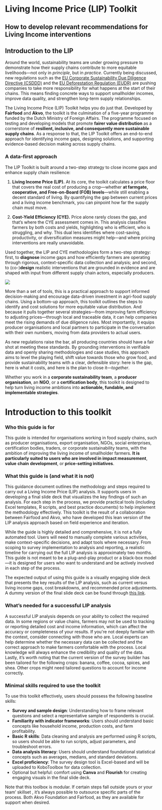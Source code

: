 # **Living Income Price (LIP) Toolkit**

## **How to develop relevant recommendations for Living Income interventions**


## **Introduction to the LIP**
Around the world, sustainability teams are under growing pressure to demonstrate how their supply chains contribute to more equitable livelihoods—not only in *principle*, but in *practice*. Currently being discussed, new regulations such as the [EU Corporate Sustainability Due Diligence Directive (CSDDD)](https://commission.europa.eu/business-economy-euro/doing-business-eu/sustainability-due-diligence-responsible-business/corporate-sustainability-due-diligence_en) and the [EU Deforestation Regulation (EUDR)](https://environment.ec.europa.eu/topics/forests/deforestation/regulation-deforestation-free-products_en) are pushing companies to take more responsibility for what happens at the start of their chains. This means finding concrete ways to support smallholder incomes, improve data quality, and strengthen long-term supply relationships.

The Living Income Price (LIP) Toolkit helps you do just that. Developed by **Fairfood** and **Akvo**, the toolkit is the culmination of a five-year programme funded by the Dutch Ministry of Foreign Affairs. The programme focused on testing and developing models that promote **fairer value distribution** as a cornerstone of **resilient, inclusive, and consequently more sustainable supply chains**. As a response to that, the LIP Toolkit offers an end-to-end approach for identifying income gaps, designing solutions, and supporting evidence-based decision making across supply chains.

### **A data-first approach**

The LIP Toolkit is built around a two-step strategy to close income gaps and enhance supply chain resilience:

1. **Living Income Price (LIP).** At its core, the toolkit calculates a price floor that covers the real cost of producing a crop—whether **at farmgate, cooperative, and Free-on-Board (FOB) levels**—while still enabling a decent standard of living. By quantifying the gap between current prices and a living income benchmark, you can pinpoint how far the supply chain must move.

2. **Cost-Yield Efficiency (CYE).** Price alone rarely closes the gap, and that’s where the CYE assessment comes in. This analysis classifies farmers by both costs and yields, highlighting who is efficient, who is struggling, and why. This dual lens identifies where cost-saving, productivity, or diversification measures might help—and where pricing interventions are really unavoidable.

Used together, the LIP and CYE methodologies form a two-step strategy: first, to **diagnose** income gaps and how efficiently farmers are operating through rigorous, context-specific data collection and analysis; and second, to (co-)**design** realistic interventions that are grounded in evidence and are shaped with input from different supply chain actors, especially producers.

![][image1]

More than a set of tools, this is a practical approach to support informed decision-making and encourage data-driven investment in agri-food supply chains. Using a bottom-up approach, this toolkit outlines the steps to identify and cost solutions for more equitable value distribution. And because it pulls together several strategies—from improving farm efficiency to adjusting prices—through local and traceable data, it can help companies meet the rising demands of due diligence rules. Most importantly, it equips producer organisations and local partners to participate in the conversation with their own numbers, moving from data providers to actual users. 

As new regulations raise the bar, all producing countries should have a fair shot at meeting these standards. By grounding interventions in verifiable data and openly sharing methodologies and case studies, this approach aims to level the playing field, shift value towards those who grow food, and provide sustainability teams with a clear, defensible story: here is the gap, here is what it costs, and here is the plan to close it—*together*. 

Whether you work in a **corporate sustainability team**, a **producer organisation**, an **NGO**, or a **certification body**, this toolkit is designed to help turn living income ambitions into **actionable, fundable, and implementable strategies**.

# **Introduction to this toolkit** 

### Who this guide is for 

This guide is intended for organisations working in food supply chains, such as producer organisations, export organisation,  NGOs, social enterprises, certification bodies, traders, or corporate sustainability teams, with the ambition of improving the living income of smallholder farmers. **It is particularly suited to users who are involved in impact measurement**, **value** **chain** **development**, or **price-setting initiatives**.

### **What this guide is (and what it is not)** 

This guidance document outlines the methodology and steps required to carry out a Living Income Price (LIP) analysis. It supports users in developing a final slide deck that visualizes the key findings of such an analysis. For each step in the process, we provide practical tools (including Excel templates, R scripts, and best practice documents) to help implement the methodology effectively. This toolkit is the result of a collaboration between Fairfood and Akvo, who have developed this lean version of the LIP analysis approach based on field experience and iteration.

While the guide is highly detailed and comprehensive, it is not a fully automated tool. Users will need to manually complete various activities, make context-specific decisions, and adapt tools where necessary. From scoping to survey implementation to analysis and reporting, a realistic timeline for carrying out the full LIP analysis is approximately two months. This guide is not meant to be a plug-and-play product or a black-box model—it is designed for users who want to understand and be actively involved in each step of the process.

The expected output of using this guide is a visually engaging slide deck that presents the key results of the LIP analysis, such as current versus living income gaps, cost breakdowns, and recommended price adjustments. A dummy version of the final slide deck can be found through [this link](https://www.canva.com/design/DAGqCK1v2pc/wToFqfck3VRO03SNq7jH7g/view?utm_content=DAGqCK1v2pc&utm_campaign=designshare&utm_medium=link2&utm_source=uniquelinks&utlId=h5af1444f09). 

### **What’s needed for a successful LIP analysis** 

A successful LIP analysis depends on your ability to collect the required data. In some regions or value chains, farmers may not be used  to tracking or reporting detailed cost and income information, which can affect the accuracy or completeness of your results. If you're not deeply familiar with the context, consider connecting with those who are. Local experts can help determine whether the necessary data can be collected and the correct approach to make farmers comfortable with the process.   Local knowledge will always enhance the credibility and quality of the data. Lastly, it’s worth noting that the current version of the survey builder has been tailored  for the following crops: banana, coffee, cocoa, spices, and shea. Other crops might need tailored questions to account for income correctly. 

### **Minimal skills required to use the toolkit** 

To use this toolkit effectively, users should possess the following baseline skills:

* **Survey and sample design**: Understanding how to frame relevant questions and select a representative sample of respondents is crucial.  
* **Familiarity with indicator frameworks**: Users should understand basic concepts like household income, production costs, and farm profitability.  
* **Basic R skills**: Data cleaning and analysis are performed using R scripts, so users should be able to run scripts, adjust parameters, and troubleshoot errors.  
* **Data analysis literacy**: Users should understand foundational statistical concepts such as averages, medians, and standard deviations.  
* **Excel proficiency**: The survey design tool is Excel-based and will be uploaded to KoboToolbox for data collection.  
* Optional but helpful: comfort using **Canva** and **Flourish** for creating engaging visuals in the final slide deck.

Note that this toolbox is modular. If certain steps fall outside yours or your team’ skillset , it’s always possible to outsource specific parts of the process. Both Akvo Foundation and Fairfood, as they are available for support when desired.


[image1]: <images/liptoolkit_introduction.png>